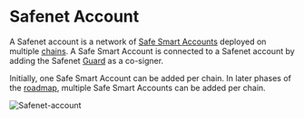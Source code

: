 # Safenet Account

A Safenet account is a network of [Safe Smart Accounts](../home/what-is-safe.mdx) deployed on multiple [chains](./chains.mdx).
A Safe Smart Account is connected to a Safenet account by adding the Safenet [Guard](./protocol/guard.mdx) as a co-signer.

Initially, one Safe Smart Account can be added per chain. In later phases of the [roadmap](./roadmap.mdx), multiple Safe Smart Accounts can be added per chain.

![Safenet-account](../../assets/safenet-account.png)